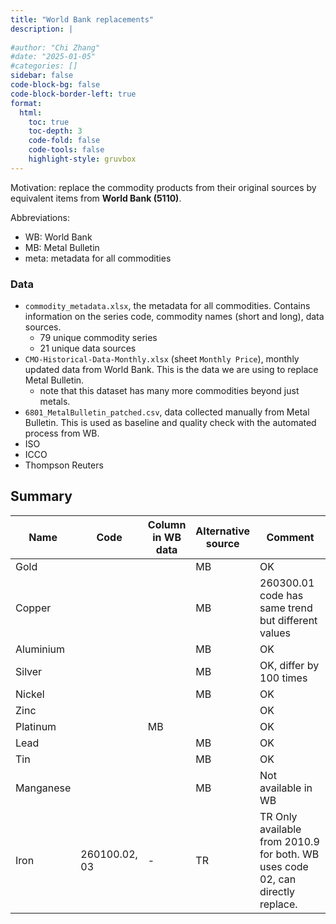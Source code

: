 ```yaml
---
title: "World Bank replacements"
description: |
  
#author: "Chi Zhang"
#date: "2025-01-05"
#categories: []
sidebar: false
code-block-bg: false
code-block-border-left: true
format: 
  html:
    toc: true
    toc-depth: 3
    code-fold: false
    code-tools: false
    highlight-style: gruvbox
---
```



Motivation: replace the commodity products from their original sources by equivalent items from **World Bank (5110)**.

Abbreviations: 

* WB: World Bank
* MB: Metal Bulletin
* meta: metadata for all commodities

### Data

* `commodity_metadata.xlsx`, the metadata for all commodities. Contains information on the series code, commodity names (short and long), data sources.
  * 79 unique commodity series
  * 21 unique data sources
* `CMO-Historical-Data-Monthly.xlsx` (sheet `Monthly Price`), monthly updated data from World Bank. This is the data we are using to replace Metal Bulletin. 
  * note that this dataset has many more commodities beyond just metals.
* `6801_MetalBulletin_patched.csv`, data collected manually from Metal Bulletin. This is used as baseline and quality check with the automated process from WB.
* ISO 
* ICCO
* Thompson Reuters


## Summary


| Name | Code | Column in WB data| Alternative source | Comment| 
|---|---|---|---|--------|
|Gold | | |MB | OK|
|Copper | | | MB| 260300.01 code has same trend but different values|
|Aluminium | | |MB |OK|
|Silver | | |MB |OK, differ by 100 times |
|Nickel | | |MB |OK |
|Zinc | | | |OK |
|Platinum | |MB | |OK |
|Lead | | |MB | OK|
|Tin | | | MB| OK|
|Manganese | | |MB |Not available in WB|
|Iron |260100.02, 03 |- |TR | TR Only available from 2010.9 for both. WB uses code 02, can directly replace.|














